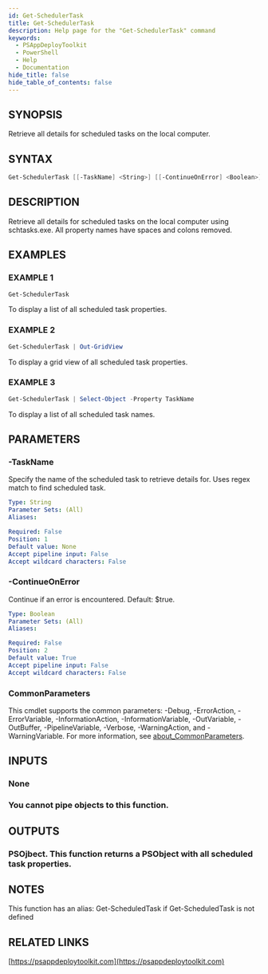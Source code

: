 ```yaml
---
id: Get-SchedulerTask
title: Get-SchedulerTask
description: Help page for the "Get-SchedulerTask" command
keywords:
  - PSAppDeployToolkit
  - PowerShell
  - Help
  - Documentation
hide_title: false
hide_table_of_contents: false
---
```


## SYNOPSIS

Retrieve all details for scheduled tasks on the local computer.

## SYNTAX

```powershell
Get-SchedulerTask [[-TaskName] <String>] [[-ContinueOnError] <Boolean>] [<CommonParameters>]
```

## DESCRIPTION

Retrieve all details for scheduled tasks on the local computer using schtasks.exe.
All property names have spaces and colons removed.

## EXAMPLES

### EXAMPLE 1

```powershell
Get-SchedulerTask
```

To display a list of all scheduled task properties.

### EXAMPLE 2

```powershell
Get-SchedulerTask | Out-GridView
```

To display a grid view of all scheduled task properties.

### EXAMPLE 3

```powershell
Get-SchedulerTask | Select-Object -Property TaskName
```

To display a list of all scheduled task names.

## PARAMETERS

### -TaskName

Specify the name of the scheduled task to retrieve details for.
Uses regex match to find scheduled task.

```yaml
Type: String
Parameter Sets: (All)
Aliases:

Required: False
Position: 1
Default value: None
Accept pipeline input: False
Accept wildcard characters: False
```

### -ContinueOnError

Continue if an error is encountered.
Default: $true.

```yaml
Type: Boolean
Parameter Sets: (All)
Aliases:

Required: False
Position: 2
Default value: True
Accept pipeline input: False
Accept wildcard characters: False
```

### CommonParameters

This cmdlet supports the common parameters: -Debug, -ErrorAction, -ErrorVariable, -InformationAction, -InformationVariable, -OutVariable, -OutBuffer, -PipelineVariable, -Verbose, -WarningAction, and -WarningVariable. For more information, see [about_CommonParameters](http://go.microsoft.com/fwlink/?LinkID=113216).

## INPUTS

### None

### You cannot pipe objects to this function.

## OUTPUTS

### PSOjbect. This function returns a PSObject with all scheduled task properties.

## NOTES

This function has an alias: Get-ScheduledTask if Get-ScheduledTask is not defined

## RELATED LINKS

[https://psappdeploytoolkit.com](https://psappdeploytoolkit.com)
